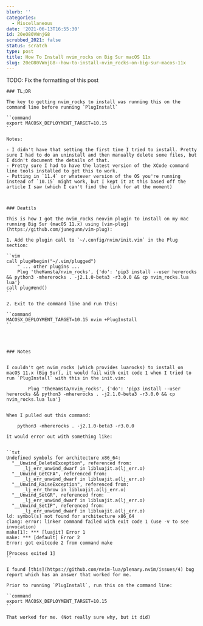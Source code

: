 ```yaml
---
blurb: ''
categories:
  - Miscellaneous
date: '2021-06-13T16:55:30'
id: 20eO80VWnjG8
scrubbed_2021: false
status: scratch
type: post
title: How To Install nvim_rocks on Big Sur macOS 11x
slug: 20eO80VWnjG8--how-to-install-nvim_rocks-on-big-sur-macos-11x
---
```


TODO: Fix the formatting of this post


```
### TL;DR

The key to getting nvim_rocks to install was running this on the command line before running `PlugInstall`

``command
export MACOSX_DEPLOYMENT_TARGET=10.15
``

Notes:

- I didn't have that setting the first time I tried to install. Pretty sure I had to do an uninstall and then manually delete some files, but I didn't document the details of that. 
- Pretty sure I had to have the latest version of the XCode command line tools installed to get this to work. 
- Putting in `11.4` or whatever version of the OS you're running instead of `10.15` might work, but I kept it at this based off the article I saw (which I can't find the link for at the moment)



### Deatils

This is how I got the nvim_rocks neovim plugin to install on my mac running Big Sur (macOS 11.x) using [vim-plug](https://github.com/junegunn/vim-plug):

1. Add the plugin call to `~/.config/nvim/init.vim` in the Plug section:

``vim
call plug#begin("~/.vim/plugged")
    " ... other plugins ...
    Plug 'theHamsta/nvim_rocks', {'do': 'pip3 install --user hererocks && python3 -mhererocks . -j2.1.0-beta3 -r3.0.0 && cp nvim_rocks.lua lua'}
call plug#end()
``

2. Exit to the command line and run this:

``command
MACOSX_DEPLOYMENT_TARGET=10.15 nvim +PlugInstall
``




### Notes


I couldn't get nvim_rocks (which provides luarocks) to install on macOS 11.x (Big Sur), it would fail with exit code 1 when I tried to run `PlugInstall` with this in the init.vim:

        Plug 'theHamsta/nvim_rocks', {'do': 'pip3 install --user hererocks && python3 -mhererocks . -j2.1.0-beta3 -r3.0.0 && cp nvim_rocks.lua lua'}


When I pulled out this command:

    python3 -mhererocks . -j2.1.0-beta3 -r3.0.0

it would error out with something like:


``txt
Undefined symbols for architecture x86_64:
  "__Unwind_DeleteException", referenced from:
      _lj_err_unwind_dwarf in libluajit.a(lj_err.o)
  "__Unwind_GetCFA", referenced from:
      _lj_err_unwind_dwarf in libluajit.a(lj_err.o)
  "__Unwind_RaiseException", referenced from:
      _lj_err_throw in libluajit.a(lj_err.o)
  "__Unwind_SetGR", referenced from:
      _lj_err_unwind_dwarf in libluajit.a(lj_err.o)
  "__Unwind_SetIP", referenced from:
      _lj_err_unwind_dwarf in libluajit.a(lj_err.o)
ld: symbol(s) not found for architecture x86_64
clang: error: linker command failed with exit code 1 (use -v to see invocation)
make[1]: *** [luajit] Error 1
make: *** [default] Error 2
Error: got exitcode 2 from command make

[Process exited 1]
``

I found [this](https://github.com/nvim-lua/plenary.nvim/issues/4) bug report which has an answer that worked for me. 

Prior to running `PlugInstall`, run this on the command line:

``command
export MACOSX_DEPLOYMENT_TARGET=10.15
``

That worked for me. (Not really sure why, but it did)
```
